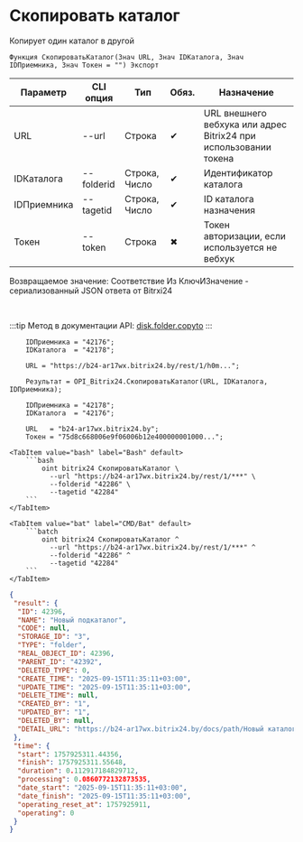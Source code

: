 ﻿---
sidebar_position: 3
description: Скопировать каталог и другие функции для работы с Bitrix24 в Открытом пакете интеграций - бесплатной open-source библиотеке интеграций для 1С:Предприятие 8, OneScript и CLI
keywords: [1C, 1С, 1С:Предприятие, 1С:Предприятие 8.3, API, Интеграция, Сервисы, Обмен, OneScript, CLI, Bitrix24]
---


# Скопировать каталог
 Копирует один каталог в другой



`Функция СкопироватьКаталог(Знач URL, Знач IDКаталога, Знач IDПриемника, Знач Токен = "") Экспорт`

  | Параметр | CLI опция | Тип | Обяз. | Назначение |
  |-|-|-|-|-|
  | URL | --url | Строка | &#x2714; | URL внешнего вебхука или адрес Bitrix24 при использовании токена |
  | IDКаталога | --folderid | Строка, Число | &#x2714; | Идентификатор каталога |
  | IDПриемника | --tagetid | Строка, Число | &#x2714; | ID каталога назначения |
  | Токен | --token | Строка | &#x2716; | Токен авторизации, если используется не вебхук |

  
  Возвращаемое значение:   Соответствие Из КлючИЗначение - сериализованный JSON ответа от Bitrxi24

<br/>

:::tip
Метод в документации API: [disk.folder.copyto](https://dev.1c-bitrix.ru/rest_help/disk/folder/disk_folder_copyto.php)
:::
<br/>



```bsl title="Пример использования для 1С:Предприятие/OneScript"
    IDПриемника = "42176";
    IDКаталога  = "42178";

    URL = "https://b24-ar17wx.bitrix24.by/rest/1/h0m...";

    Результат = OPI_Bitrix24.СкопироватьКаталог(URL, IDКаталога, IDПриемника);

    IDПриемника = "42178";
    IDКаталога  = "42176";

    URL   = "b24-ar17wx.bitrix24.by";
    Токен = "75d8c668006e9f06006b12e400000001000...";
```
    

 <Tabs>
  
    <TabItem value="bash" label="Bash" default>
        ```bash
            oint bitrix24 СкопироватьКаталог \
              --url "https://b24-ar17wx.bitrix24.by/rest/1/***" \
              --folderid "42286" \
              --tagetid "42284"
        ```
    </TabItem>
  
    <TabItem value="bat" label="CMD/Bat" default>
        ```batch
            oint bitrix24 СкопироватьКаталог ^
              --url "https://b24-ar17wx.bitrix24.by/rest/1/***" ^
              --folderid "42286" ^
              --tagetid "42284"
        ```
    </TabItem>
</Tabs>


```json title="Результат"
{
 "result": {
  "ID": 42396,
  "NAME": "Новый подкаталог",
  "CODE": null,
  "STORAGE_ID": "3",
  "TYPE": "folder",
  "REAL_OBJECT_ID": 42396,
  "PARENT_ID": "42392",
  "DELETED_TYPE": 0,
  "CREATE_TIME": "2025-09-15T11:35:11+03:00",
  "UPDATE_TIME": "2025-09-15T11:35:11+03:00",
  "DELETE_TIME": null,
  "CREATED_BY": "1",
  "UPDATED_BY": "1",
  "DELETED_BY": null,
  "DETAIL_URL": "https://b24-ar17wx.bitrix24.by/docs/path/Новый каталог/Новый подкаталог 2/Новый подкаталог"
 },
 "time": {
  "start": 1757925311.44356,
  "finish": 1757925311.55648,
  "duration": 0.112917184829712,
  "processing": 0.0860772132873535,
  "date_start": "2025-09-15T11:35:11+03:00",
  "date_finish": "2025-09-15T11:35:11+03:00",
  "operating_reset_at": 1757925911,
  "operating": 0
 }
}
```
